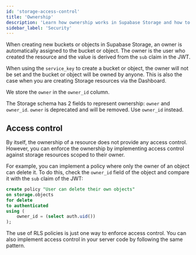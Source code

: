 ```yaml
---
id: 'storage-access-control'
title: 'Ownership'
description: 'Learn how ownership works in Supabase Storage and how to control access'
sidebar_label: 'Security'
---
```


When creating new buckets or objects in Supabase Storage, an owner is automatically assigned to the bucket or object. The owner is the user who created the resource and the value is derived from the `sub` claim in the JWT.

<Admonition type="note">

When using the `service_key` to create a bucket or object, the owner will not be set and the bucket or object will be owned by anyone. This is also the case when you are creating Storage resources via the Dashboard.

</Admonition>

We store the `owner` in the `owner_id` column.

<Admonition type="note">

The Storage schema has 2 fields to represent ownership: `owner` and `owner_id`. `owner` is deprecated and will be removed. Use `owner_id` instead.

</Admonition>

## Access control

By itself, the ownership of a resource does not provide any access control. However, you can enforce the ownership by implementing access control against storage resources scoped to their owner.

For example, you can implement a policy where only the owner of an object can delete it. To do this, check the `owner_id` field of the object and compare it with the `sub` claim of the JWT:

```sql
create policy "User can delete their own objects"
on storage.objects
for delete
to authenticated
using (
    owner_id = (select auth.uid())
);
```

The use of RLS policies is just one way to enforce access control. You can also implement access control in your server code by following the same pattern.
